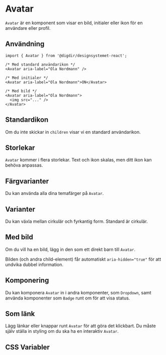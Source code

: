 
<Meta of={AvatarStories} />

# Avatar

`Avatar` är en komponent som visar en bild, initialer eller ikon för en användare eller profil.

<Primary />
<Controls />

## Användning

```tsx
import { Avatar } from '@digdir/designsystemet-react';

/* Med standard användarikon */
<Avatar aria-label="Ola Nordmann" />

/* Med initialer */
<Avatar aria-label="Ola Nordmann">ON</Avatar>

/* Med bild */
<Avatar aria-label="Ola Nordmann">
  <img src="..." />
</Avatar>
```

## Standardikon

Om du inte skickar in `children` visar vi en standard användarikon.

<Canvas of={AvatarStories.NoName} />

## Storlekar

`Avatar` kommer i flera storlekar. Text och ikon skalas, men ditt ikon kan behöva anpassas.

<Canvas of={AvatarStories.Sizes} />

## Färgvarianter

Du kan använda alla dina temafärger på `Avatar`.

<Canvas of={AvatarStories.ColorVariants} />

## Varianter

Du kan växla mellan cirkulär och fyrkantig form. Standard är cirkulär.

<Canvas of={AvatarStories.ShapeVariants} />

## Med bild

Om du vill ha en bild, lägg in den som ett direkt barn till `Avatar`.

Bilden (och andra child-element) får automatiskt `aria-hidden="true"` för att undvika dubbel information.

<Canvas of={AvatarStories.WithImage} />

## Komponering

Du kan komponera `Avatar` in i andra komponenter, som `Dropdown`, samt använda komponenter som
`Badge` runt om för att visa status.

<Canvas of={AvatarStories.InDropdown} />

## Som länk

Lägg länkar eller knappar runt `Avatar` för att göra det klickbart.
Du måste själv ställa in styling om du ska ha en interaktiv `Avatar`.

<Canvas of={AvatarStories.AsLink} />

## CSS Variabler

<CssVariables css={css} />
